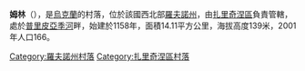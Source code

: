{{coord|51|52|31|N|25|43|37|E|scale:30000|display=title}}

'''姆林'''（{{lang-uk|Млин}}），是[[烏克蘭|烏克蘭]]的村落，位於該國西北部[[羅夫諾州|羅夫諾州]]，由[[扎里奇涅區|扎里奇涅區]]負責管轄，處於[[普里皮亞季河|普里皮亞季河]]畔，始建於1158年，面積14.11平方公里，海拔高度139米，2001年人口166。

{{DEFAULTSORT:Млин}}
[[Category:羅夫諾州村落|Category:羅夫諾州村落]]
[[Category:扎里奇涅區村落|Category:扎里奇涅區村落]]


{{Rivne-geo-stub}}